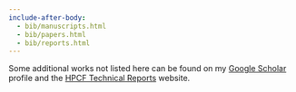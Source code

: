 ```yaml
---
include-after-body:
  - bib/manuscripts.html
  - bib/papers.html
  - bib/reports.html
---
```


Some additional works not listed here can be found on my
[Google Scholar](https://scholar.google.com/citations?user=3Ai29GIAAAAJ)
profile and the
[HPCF Technical Reports](https://hpcf.umbc.edu/publications) website.



